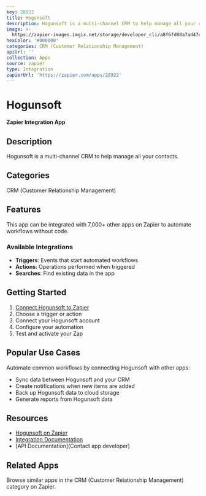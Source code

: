 ```yaml
---
key: 28922
title: Hogunsoft
description: Hogunsoft is a multi-channel CRM to help manage all your contacts.
image: >-
  https://zapier-images.imgix.net/storage/developer_cli/a8f6fd88a7ad47e67daf8b9f6e6501d2.png?auto=format%2Ccompress&ixlib=python-3.0.0&q=50
hexColor: '#000000'
categories: CRM (Customer Relationship Management)
apiUrl: ''
collection: Apps
source: zapier
type: Integration
zapierUrl: 'https://zapier.com/apps/28922'
---
```

# Hogunsoft

**Zapier Integration App**

## Description

Hogunsoft is a multi-channel CRM to help manage all your contacts.

## Categories

CRM (Customer Relationship Management)

## Features

This app can be integrated with 7,000+ other apps on Zapier to automate workflows without code.

### Available Integrations

- **Triggers**: Events that start automated workflows
- **Actions**: Operations performed when triggered
- **Searches**: Find existing data in the app

## Getting Started

1. [Connect Hogunsoft to Zapier](https://zapier.com/apps/28922)
2. Choose a trigger or action
3. Connect your Hogunsoft account
4. Configure your automation
5. Test and activate your Zap

## Popular Use Cases

Automate common workflows by connecting Hogunsoft with other apps:

- Sync data between Hogunsoft and your CRM
- Create notifications when new items are added
- Back up Hogunsoft data to cloud storage
- Generate reports from Hogunsoft data

## Resources

- [Hogunsoft on Zapier](https://zapier.com/apps/28922)
- [Integration Documentation](https://zapier.com/apps/28922/integrations)
- [API Documentation](Contact app developer)

## Related Apps

Browse similar apps in the CRM (Customer Relationship Management) category on Zapier.
